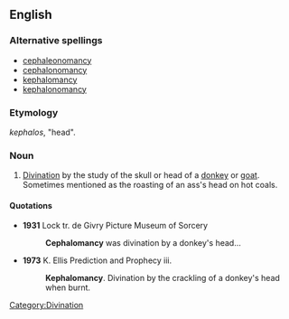 ==English==

===Alternative spellings===
*[[cephaleonomancy]]
*[[cephalonomancy]]
*[[kephalomancy]]
*[[kephalonomancy]]

===Etymology===
{{AGr.}} ''kephalos'', "head".

===Noun===
{{en-noun|-}}

# [[divination|Divination]] by the study of the skull or head of a [[donkey]] or [[goat]]. Sometimes mentioned as the roasting of an ass's head on hot coals.

====Quotations====
*'''1931''' Lock tr. de Givry Picture Museum of Sorcery
*:'''Cephalomancy''' was divination by a donkey's head...
*'''1973''' K. Ellis Prediction and Prophecy iii.
*:'''Kephalomancy'''. Divination by the crackling of a donkey's head when burnt.

[[Category:Divination]]
